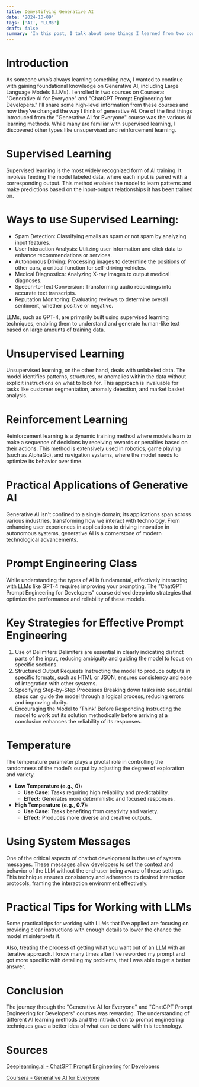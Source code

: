 ```yaml
---
title: Demystifying Generative AI
date: '2024-10-09'
tags: ['AI', 'LLMs']
draft: false
summary: 'In this post, I talk about some things I learned from two courses on Coursera: "Generative AI for Everyone" and "ChatGPT Prompt Engineering for Developers".'
---
```


# Introduction

As someone who’s always learning something new, I wanted to continue with gaining foundational knowledge on Generative AI, including Large Language Models (LLMs). I enrolled in two courses on Coursera: "Generative AI for Everyone" and "ChatGPT Prompt Engineering for Developers." I’ll share some high-level information from these courses and how they’ve changed the way I think of generative AI.
One of the first things introduced from the "Generative AI for Everyone" course was the various AI learning methods. While many are familiar with supervised learning, I discovered other types like unsupervised and reinforcement learning.

# Supervised Learning

Supervised learning is the most widely recognized form of AI training. It involves feeding the model labeled data, where each input is paired with a corresponding output. This method enables the model to learn patterns and make predictions based on the input-output relationships it has been trained on.

# Ways to use Supervised Learning:

- Spam Detection: Classifying emails as spam or not spam by analyzing input features.
- User Interaction Analysis: Utilizing user information and click data to enhance recommendations or services.
- Autonomous Driving: Processing images to determine the positions of other cars, a critical function for self-driving vehicles.
- Medical Diagnostics: Analyzing X-ray images to output medical diagnoses.
- Speech-to-Text Conversion: Transforming audio recordings into accurate text transcripts.
- Reputation Monitoring: Evaluating reviews to determine overall sentiment, whether positive or negative.

LLMs, such as GPT-4, are primarily built using supervised learning techniques, enabling them to understand and generate human-like text based on large amounts of training data.

# Unsupervised Learning

Unsupervised learning, on the other hand, deals with unlabeled data. The model identifies patterns, structures, or anomalies within the data without explicit instructions on what to look for. This approach is invaluable for tasks like customer segmentation, anomaly detection, and market basket analysis.

# Reinforcement Learning

Reinforcement learning is a dynamic training method where models learn to make a sequence of decisions by receiving rewards or penalties based on their actions. This method is extensively used in robotics, game playing (such as AlphaGo), and navigation systems, where the model needs to optimize its behavior over time.

# Practical Applications of Generative AI

Generative AI isn't confined to a single domain; its applications span across various industries, transforming how we interact with technology. From enhancing user experiences in applications to driving innovation in autonomous systems, generative AI is a cornerstone of modern technological advancements.

# Prompt Engineering Class

While understanding the types of AI is fundamental, effectively interacting with LLMs like GPT-4 requires improving your prompting. The "ChatGPT Prompt Engineering for Developers" course delved deep into strategies that optimize the performance and reliability of these models.

# Key Strategies for Effective Prompt Engineering

1. Use of Delimiters
   Delimiters are essential in clearly indicating distinct parts of the input, reducing ambiguity and guiding the model to focus on specific sections.
2. Structured Output Requests
   Instructing the model to produce outputs in specific formats, such as HTML or JSON, ensures consistency and ease of integration with other systems.
3. Specifying Step-by-Step Processes
   Breaking down tasks into sequential steps can guide the model through a logical process, reducing errors and improving clarity.
4. Encouraging the Model to 'Think' Before Responding
   Instructing the model to work out its solution methodically before arriving at a conclusion enhances the reliability of its responses.

# Temperature

The temperature parameter plays a pivotal role in controlling the randomness of the model’s output by adjusting the degree of exploration and variety.

- **Low Temperature (e.g., 0):**
  - **Use Case:** Tasks requiring high reliability and predictability.
  - **Effect:** Generates more deterministic and focused responses.
- **High Temperature (e.g., 0.7):**
  - **Use Case:** Tasks benefiting from creativity and variety.
  - **Effect:** Produces more diverse and creative outputs.

# Using System Messages

One of the critical aspects of chatbot development is the use of system messages. These messages allow developers to set the context and behavior of the LLM without the end-user being aware of these settings. This technique ensures consistency and adherence to desired interaction protocols, framing the interaction environment effectively.

# Practical Tips for Working with LLMs

Some practical tips for working with LLMs that I’ve applied are focusing on providing clear instructions with enough details to lower the chance the model misinterprets it.

Also, treating the process of getting what you want out of an LLM with an iterative approach. I know many times after I’ve reworded my prompt and got more specific with detailing my problems, that I was able to get a better answer.

# Conclusion

The journey through the "Generative AI for Everyone" and "ChatGPT Prompt Engineering for Developers" courses was rewarding. The understanding of different AI learning methods and the introduction to prompt engineering techniques gave a better idea of what can be done with this technology.

# Sources

[Deeplearning.ai - ChatGPT Prompt Engineering for Developers](https://www.deeplearning.ai/short-courses/chatgpt-prompt-engineering-for-developers/)

[Coursera - Generative AI for Everyone](https://www.youtube.com/watch?v=mQazxb70QTA)
